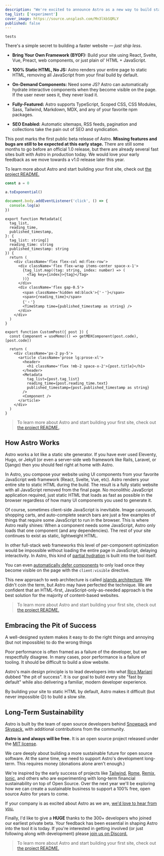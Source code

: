 ```yaml
---
description: "We're excited to announce Astro as a new way to build static websites and deliver lightning-fast performance without sacrificing a modern developer experience."
tag_list: ['experiment']
cover_image: https://source.unsplash.com/Mn3lkbSQRLY
published: false
---
```


`tests`

There's a simple secret to building a faster website — _just ship less_.

- **Bring Your Own Framework (BYOF):** Build your site using React, Svelte, Vue, Preact, web components, or just plain ol' HTML + JavaScript.

- **100% Static HTML, No JS:** Astro renders your entire page to static HTML, removing all JavaScript from your final build by default.

- **On-Demand Components:** Need some JS? Astro can automatically hydrate interactive components when they become visible on the page. If the user never sees it, they never load it.

- **Fully-Featured:** Astro supports TypeScript, Scoped CSS, CSS Modules, Sass, Tailwind, Markdown, MDX, and any of your favorite npm packages.

- **SEO Enabled:** Automatic sitemaps, RSS feeds, pagination and collections take the pain out of SEO and syndication.

This post marks the first public beta release of Astro. **Missing features and bugs are still to be expected at this early stage.** There are still some months to go before an official 1.0 release, but there are already several fast sites built with Astro in production today. We would love your early feedback as we move towards a v1.0 release later this year.

To learn more about Astro and start building your first site, check out [the project README.](https://github.com/snowpackjs/astro#-guides)

```javascript:hello.js
const a = 0

a.toExponential()

document.body.addEventListener('click', () => {
  console.log(a)
})
```

```typescript:hello.tsx
export function Metadata({
  tag_list,
  reading_time,
  published_timestamp,
}: {
  tag_list: string[]
  reading_time: string
  published_timestamp: string
}) {
  return (
    <div className='flex flex-col md:flex-row'>
      <div className='flex flex-wrap items-center space-x-1'>
        {tag_list.map((tag: string, index: number) => (
          <Tag key={index}>{tag}</Tag>
        ))}
      </div>
      <div className='flex gap-0.5'>
        <span className='hidden md:block'>{'・'}</span>
        <span>{reading_time}</span>
        {'・'}
        <TimeStamp time={published_timestamp as string} />
      </div>
    </div>
  )
}

export function CustomPost({ post }) {
  const Component = useMemo(() => getMDXComponent(post.code), [post.code])

  return (
    <div className='px-2 py-5'>
      <article className='prose lg:prose-xl'>
        <header>
          <h1 className='flex !mb-2 space-x-2'>{post.title}</h1>
        </header>
        <Metadata
          tag_list={post.tag_list}
          reading_time={post.reading_time.text}
          published_timestamp={post.published_timestamp as string}
        />
        <Component />
      </article>
    </div>
  )
}
```

> To learn more about Astro and start building your first site, check out [the project README.](https://github.com/snowpackjs/astro#-guides).

## How Astro Works

Astro works a lot like a static site generator. If you have ever used Eleventy, Hugo, or Jekyll (or even a server-side web framework like Rails, Laravel, or Django) then you should feel right at home with Astro.

In Astro, you compose your website using UI components from your favorite JavaScript web framework (React, Svelte, Vue, etc). Astro renders your entire site to static HTML during the build. The result is a fully static website with all JavaScript removed from the final page. No monolithic JavaScript application required, just static HTML that loads as fast as possible in the browser regardless of how many UI components you used to generate it.

Of course, sometimes client-side JavaScript is inevitable. Image carousels, shopping carts, and auto-complete search bars are just a few examples of things that require some JavaScript to run in the browser. This is where Astro really shines: When a component needs some JavaScript, Astro only loads that one component (and any dependencies). The rest of your site continues to exist as static, lightweight HTML.

In other full-stack web frameworks this level of per-component optimization would be impossible without loading the entire page in JavaScript, delaying interactivity. In Astro, this kind of [partial hydration](https://addyosmani.com/blog/rehydration/) is built into the tool itself.

You can even [automatically defer components](https://codepen.io/jonneal/full/ZELvMvw) to only load once they become visible on the page with the `client:visible` directive.

This new approach to web architecture is called [islands architecture](https://jasonformat.com/islands-architecture/). We didn't coin the term, but Astro may have perfected the technique. We are confident that an HTML-first, JavaScript-only-as-needed approach is the best solution for the majority of content-based websites.

> To learn more about Astro and start building your first site, check out [the project README.](https://github.com/snowpackjs/astro#-guides)

## Embracing the Pit of Success

A well-designed system makes it easy to do the right things and annoying (but not impossible) to do the wrong things

Poor performance is often framed as a failure of the developer, but we respectfully disagree. In many cases, poor performance is a failure of tooling. It should be difficult to build a slow website.

Astro's main design principle is to lead developers into what [Rico Mariani](https://twitter.com/ricomariani) dubbed "the pit of success". It is our goal to build every site "fast by default" while also delivering a familiar, modern developer experience.

By building your site to static HTML by default, Astro makes it difficult (but never impossible 😉) to build a slow site.

## Long-Term Sustainability

Astro is built by the team of open source developers behind [Snowpack](https://snowpack.dev) and [Skypack](https://skypack.dev), with additional contributions from the community.

**Astro is and always will be free.** It is an open source project released under the [MIT license](https://github.com/snowpackjs/astro/blob/main/LICENSE).

We care deeply about building a more sustainable future for open source software. At the same time, we need to support Astro's development long-term. This requires money (donations alone aren't enough.)

We're inspired by the early success of projects like [Tailwind](https://tailwindcss.com/), [Rome](https://rome.tools/), [Remix](https://remix.run/), [Ionic](https://ionicframework.com/), and others who are experimenting with long-term financial sustainability on top of Open Source. Over the next year we'll be exploring how we can create a sustainable business to support a 100% free, open source Astro for years to come.

If your company is as excited about Astro as we are, [we'd love to hear from you.](https://astro.build/chat)

Finally, I'd like to give a **HUGE** thanks to the 300+ developers who joined our earliest private beta. Your feedback has been essential in shaping Astro into the tool it is today. If you're interested in getting involved (or just following along with development) please [join us on Discord.](https://astro.build/chat)

> To learn more about Astro and start building your first site, check out [the project README.](https://github.com/snowpackjs/astro#-guides)
